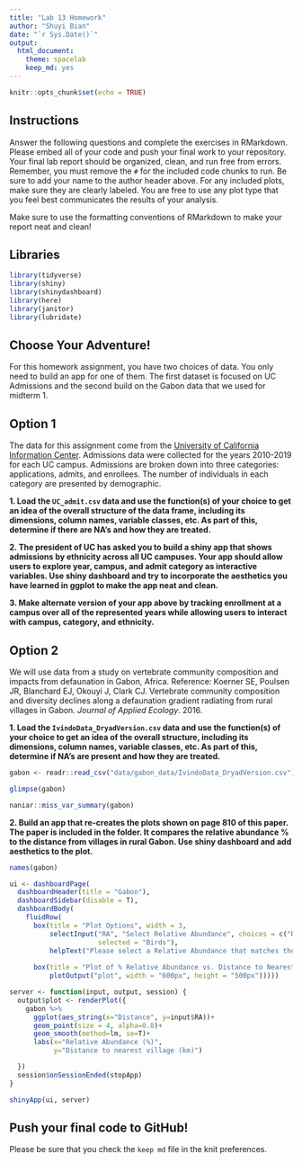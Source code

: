 ```yaml
---
title: "Lab 13 Homework"
author: "Shuyi Bian"
date: "`r Sys.Date()`"
output:
  html_document: 
    theme: spacelab
    keep_md: yes
---
```


```r
knitr::opts_chunk$set(echo = TRUE)
```

## Instructions
Answer the following questions and complete the exercises in RMarkdown. Please embed all of your code and push your final work to your repository. Your final lab report should be organized, clean, and run free from errors. Remember, you must remove the `#` for the included code chunks to run. Be sure to add your name to the author header above. For any included plots, make sure they are clearly labeled. You are free to use any plot type that you feel best communicates the results of your analysis.  

Make sure to use the formatting conventions of RMarkdown to make your report neat and clean!  

## Libraries
```r
library(tidyverse)
library(shiny)
library(shinydashboard)
library(here)
library(janitor)
library(lubridate)
```

## Choose Your Adventure!
For this homework assignment, you have two choices of data. You only need to build an app for one of them. The first dataset is focused on UC Admissions and the second build on the Gabon data that we used for midterm 1.  

## Option 1
The data for this assignment come from the [University of California Information Center](https://www.universityofcalifornia.edu/infocenter). Admissions data were collected for the years 2010-2019 for each UC campus. Admissions are broken down into three categories: applications, admits, and enrollees. The number of individuals in each category are presented by demographic.  

**1. Load the `UC_admit.csv` data and use the function(s) of your choice to get an idea of the overall structure of the data frame, including its dimensions, column names, variable classes, etc. As part of this, determine if there are NA's and how they are treated.**  


**2. The president of UC has asked you to build a shiny app that shows admissions by ethnicity across all UC campuses. Your app should allow users to explore year, campus, and admit category as interactive variables. Use shiny dashboard and try to incorporate the aesthetics you have learned in ggplot to make the app neat and clean.**


**3. Make alternate version of your app above by tracking enrollment at a campus over all of the represented years while allowing users to interact with campus, category, and ethnicity.**  


## Option 2
We will use data from a study on vertebrate community composition and impacts from defaunation in Gabon, Africa. Reference: Koerner SE, Poulsen JR, Blanchard EJ, Okouyi J, Clark CJ. Vertebrate community composition and diversity declines along a defaunation gradient radiating from rural villages in Gabon. _Journal of Applied Ecology_. 2016.   

**1. Load the `IvindoData_DryadVersion.csv` data and use the function(s) of your choice to get an idea of the overall structure, including its dimensions, column names, variable classes, etc. As part of this, determine if NA's are present and how they are treated.**  
```r
gabon <- readr::read_csv("data/gabon_data/IvindoData_DryadVersion.csv")
```

```r
glimpse(gabon)
```

```r
naniar::miss_var_summary(gabon)
```

**2. Build an app that re-creates the plots shown on page 810 of this paper. The paper is included in the folder. It compares the relative abundance % to the distance from villages in rural Gabon. Use shiny dashboard and add aesthetics to the plot.  **  
```r
names(gabon)
```

```r
ui <- dashboardPage(
  dashboardHeader(title = "Gabon"),
  dashboardSidebar(disable = T),
  dashboardBody(
    fluidRow(
      box(title = "Plot Options", width = 3,
          selectInput("RA", "Select Relative Abundance", choices = c("RA_Birds", "RA_Monkeys", "RA_Apes", "RA_Elephant", "RA_Ungulate", "RA_Rodent"), 
                      selected = "Birds"),
          helpText("Please select a Relative Abundance that matches the guild you want.")),
      
      box(title = "Plot of % Relative Abundance vs. Distance to Nearest Villages", width = 7,
          plotOutput("plot", width = "600px", height = "500px")))))

server <- function(input, output, session) { 
  output$plot <- renderPlot({
    gabon %>% 
      ggplot(aes_string(x="Distance", y=input$RA))+
      geom_point(size = 4, alpha=0.8)+
      geom_smooth(method=lm, se=T)+
      labs(x="Relative Abundance (%)",
           y="Distance to nearest village (km)")

  })
  session$onSessionEnded(stopApp)
}

shinyApp(ui, server)
```

## Push your final code to GitHub!
Please be sure that you check the `keep md` file in the knit preferences. 